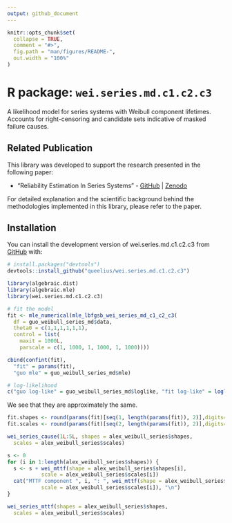 ```yaml
---
output: github_document
---
```


<!-- README.md is generated from README.Rmd. Please edit that file -->

```r
knitr::opts_chunk$set(
  collapse = TRUE,
  comment = "#>",
  fig.path = "man/figures/README-",
  out.width = "100%"
)
```

# R package: `wei.series.md.c1.c2.c3`

A likelihood model for series systems with Weibull component lifetimes.
Accounts for right-censoring and candidate sets indicative of masked failure
causes. 


## Related Publication

This library was developed to support the research presented in the following paper:

- "Reliability Estimation In Series Systems" - [GitHub](https://github.com/queelius/reliability-estimation-in-series-systems) | [Zenodo](https://doi.org/zenodo.XXXXX)

For detailed explanation and the scientific background behind the methodologies implemented in this library, please refer to the paper.

<!-- badges: start -->
<!-- badges: end -->

## Installation

You can install the development version of wei.series.md.c1.c2.c3 from [GitHub](https://github.com/) with:

``` r
# install.packages("devtools")
devtools::install_github("queelius/wei.series.md.c1.c2.c3")
```

```r
library(algebraic.dist)
library(algebraic.mle)
library(wei.series.md.c1.c2.c3)
```


```r
# fit the model
fit <- mle_numerical(mle_lbfgsb_wei_series_md_c1_c2_c3(
  df = guo_weibull_series_md$data,
  theta0 = c(1,1,1,1,1,1),
  control = list(
    maxit = 1000L,
    parscale = c(1, 1000, 1, 1000, 1, 1000))))

cbind(confint(fit),
  "fit" = params(fit),
  "guo mle" = guo_weibull_series_md$mle)

# log-likelihood
c("guo log-like" = guo_weibull_series_md$loglike, "fit log-like" = loglik_val(fit))
```

We see that they are approximately the same.
```r
fit.shapes <- round(params(fit)[seq(1, length(params(fit)), 2)],digits=4)
fit.scales <- round(params(fit)[seq(2, length(params(fit)), 2)],digits=4)

wei_series_cause(1L:5L, shapes = alex_weibull_series$shapes,
  scales = alex_weibull_series$scales)

s <- 0
for (i in 1:length(alex_weibull_series$shapes)) {
  s <- s + wei_mttf(shape = alex_weibull_series$shapes[i],
           scale = alex_weibull_series$scales[i])
  cat("MTTF component ", i, ": ", wei_mttf(shape = alex_weibull_series$shapes[i],
           scale = alex_weibull_series$scales[i]), "\n")
}

wei_series_mttf(shapes = alex_weibull_series$shapes,
  scales = alex_weibull_series$scales)
```

